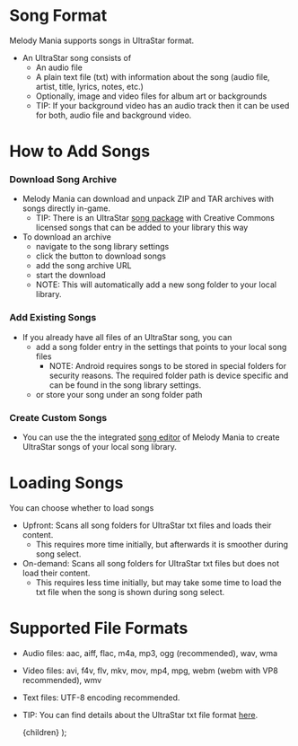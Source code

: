 
# Song Format
Melody Mania supports songs in UltraStar format.

- An UltraStar song consists of
    - An audio file
    - A plain text file (txt) with information about the song (audio file, artist, title, lyrics, notes, etc.)
    - Optionally, image and video files for album art or backgrounds
    - TIP: If your background video has an audio track then it can be used for both, audio file and background video.

# How to Add Songs
### Download Song Archive
- Melody Mania can download and unpack ZIP and TAR archives with songs directly in-game.
    - TIP: There is an UltraStar [song package](https://github.com/UltraStar-Deluxe/songs) with Creative Commons licensed songs that can be added to your library this way
- To download an archive
    - navigate to the song library settings
    - click the button to download songs
    - add the song archive URL
    - start the download
    - NOTE: This will automatically add a new song folder to your local library.

### Add Existing Songs
- If you already have all files of an UltraStar song, you can
    - add a song folder entry in the settings that points to your local song files
        - NOTE: Android requires songs to be stored in special folders for security reasons. The required folder path is device specific and can be found in the song library settings.
    - or store your song under an song folder path

### Create Custom Songs
- You can use the the integrated [song editor](/learn/song-editor) of Melody Mania to create UltraStar songs of your local song library.

# Loading Songs
You can choose whether to load songs
- Upfront: Scans all song folders for UltraStar txt files and loads their content.
    - This requires more time initially, but afterwards it is smoother during song select.
- On-demand: Scans all song folders for UltraStar txt files but does not load their content.
    - This requires less time initially, but may take some time to load the txt file when the song is shown during song select.

# Supported File Formats
- Audio files: aac, aiff, flac, m4a, mp3, ogg (recommended), wav, wma
- Video files: avi, f4v, flv, mkv, mov, mp4, mpg, webm (webm with VP8 recommended), wmv
- Text files: UTF-8 encoding recommended.
- TIP: You can find details about the UltraStar txt file format [here](https://usdx.eu/format/).

    <MdxLayoutComponent>{children}</MdxLayoutComponent>
);
